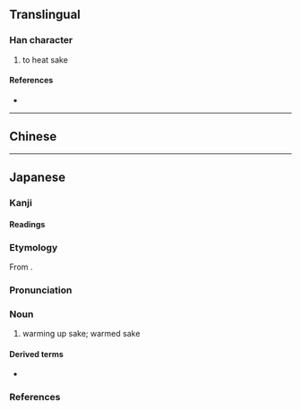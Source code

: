 {{also|爛}}
{{character info}}
==Translingual==

===Han character===
{{Han char|rn=86|rad=火|as=12|sn=16|four=|canj=FANB|ids=⿰火閒}}

# to heat sake

====References====
* {{Han ref|kx=0683.180|dkj=19431|dj=1096.020|hdz=32238.050|uh=71D7|ud=29143}}

----

==Chinese==
{{zh-see|爛|a}}

----

==Japanese==

===Kanji===
{{ja-kanji|grade=|rs=火12}}

====Readings====
{{ja-readings
|goon=らん
|kanon=らん
|kanyoon=かん
|kun=かん-する}}

===Etymology===
{{ja-kanjitab|かん|yomi=on}}
From {{der|ja|ltc|sort=かん|-}} {{ltc-l|燗}}.

===Pronunciation===
{{ja-pron|かん|acc=0|acc_ref=DJR|y=on}}

===Noun===
{{ja-noun|かん}}

# warming up sake; warmed sake

====Derived terms====
* {{ja-r|熱燗|あつかん}}

===References===
<references/>